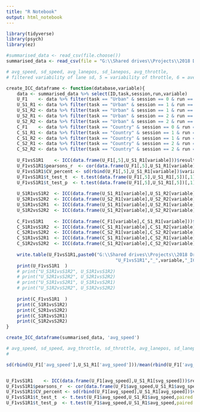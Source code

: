 ```yaml
---
title: "R Notebook"
output: html_notebook
---
```



```r
library(tidyverse)
library(psych)
library(ez)
```


```r
#summarised_data <- read_csv(file.choose())
summarised_data <- read_csv(file = "G:\\Shared drives\\Projects\\2018 Driving Sim Reproducibility\\summarised_DB.csv") %>% select(-1)
```

```r
# avg_speed, sd_speed, avg_lanepos, sd_lanepos, avg_throttle, 
# filtered variability of lane sd, 5 = variability of throttle, 6 = average throttle

create_ICC_dataframe <- function(database,variable){
    data <- summarised_data %>% select(ID,task,session,run,variable)
    U_F1    <- data %>% filter(task == "Urban" & session == 0 & run == 1)
    U_S1_R1 <- data %>% filter(task == "Urban" & session == 1 & run == 1)
    U_S1_R2 <- data %>% filter(task == "Urban" & session == 1 & run == 2)
    U_S2_R1 <- data %>% filter(task == "Urban" & session == 2 & run == 1)
    U_S2_R2 <- data %>% filter(task == "Urban" & session == 2 & run == 2)
    C_F1    <- data %>% filter(task == "Country" & session == 0 & run == 1)
    C_S1_R1 <- data %>% filter(task == "Country" & session == 1 & run == 1)
    C_S1_R2 <- data %>% filter(task == "Country" & session == 1 & run == 2)
    C_S2_R1 <- data %>% filter(task == "Country" & session == 2 & run == 1)
    C_S2_R2 <- data %>% filter(task == "Country" & session == 2 & run == 2)
    
    U_F1vsS1R1    <- ICC(data.frame(U_F1[,5],U_S1_R1[variable]))$results[3,]
    U_F1vsS1R1$pearsons_r  <- cor(data.frame(U_F1[,5],U_S1_R1[variable]))[1,2]
    U_F1vsS1R1$CV_percent <- sd(rbind(U_F1[,5],U_S1_R1[variable])$variable)/mean(rbind(U_F1[variable],U_S1_R1[variable])$variable)*100
    U_F1vsS1R1$t_test_t  <- t.test(data.frame(U_F1[,5],U_S1_R1[,5])[,1],data.frame(U_F1[,5],U_S1_R1[,5])[,2],paired = T)$statistic
    U_F1vsS1R1$t_test_p  <- t.test(data.frame(U_F1[,5],U_S1_R1[,5])[,1],data.frame(U_F1[,5],U_S1_R1[,5])[,2],paired = T)$p.value
    
    U_S1R1vsS1R2  <- ICC(data.frame(U_S1_R1[variable],U_S1_R2[variable]))$results
    U_S2R1vsS2R2  <- ICC(data.frame(U_S2_R1[variable],U_S2_R2[variable]))$results
    U_S1R1vsS2R1  <- ICC(data.frame(U_S1_R1[variable],U_S2_R1[variable]))$results
    U_S1R2vsS2R2  <- ICC(data.frame(U_S1_R2[variable],U_S2_R2[variable]))$results
    
    C_F1vsS1R1    <- ICC(data.frame(C_F1[variable],C_S1_R1[variable]))$results
    C_S1R1vsS1R2  <- ICC(data.frame(C_S1_R1[variable],C_S1_R2[variable]))$results
    C_S2R1vsS2R2  <- ICC(data.frame(C_S2_R1[variable],C_S2_R2[variable]))$results
    C_S1R1vsS2R1  <- ICC(data.frame(C_S1_R1[variable],C_S2_R1[variable]))$results
    C_S1R2vsS2R2  <- ICC(data.frame(C_S1_R2[variable],C_S2_R2[variable]))$results
    
    write.table(U_F1vsS1R1,paste0("G:\\Shared drives\\Projects\\2018 Driving Sim Reproducibility\\ICC\\",
                                         "U_F1vsS1R1","_",variable,"_ICC.txt") )
    print(U_F1vsS1R1  )
    # print("U_S1R1vsS1R2", U_S1R1vsS1R2)
    # print("U_S2R1vsS2R2", U_S2R1vsS2R2)
    # print("U_S1R1vsS2R1", U_S1R1vsS2R1)
    # print("U_S1R2vsS2R2", U_S1R2vsS2R2)
    
    print(C_F1vsS1R1  )
    print(C_S1R1vsS1R2)
    print(C_S2R1vsS2R2)
    print(C_S1R1vsS2R1)
    print(C_S1R2vsS2R2)
}
```


```r
create_ICC_dataframe(summarised_data, 'avg_speed')

# avg_speed, sd_speed, avg_throttle, sd_throttle, avg_lanepos, sd_lanepos, avg_steering, sd_steering, ang_filt_lanepos, sd_filt_lanepos
# 

sd(rbind(U_F1['avg_speed'],U_S1_R1['avg_speed']))/mean(rbind(U_F1['avg_speed'],U_S1_R1['avg_speed']))


U_F1vsS1R1    <- ICC(data.frame(U_F1[avg_speed],U_S1_R1[svg_speed]))$results[3,]
U_F1vsS1R1$pearsons_r  <- cor(data.frame(U_F1$avg_speed,U_S1_R1$avg_speed))[1,2]
U_F1vsS1R1$CV_percent <- sd(rbind(U_F1[avg_speed],U_S1_R1[avg_speed])$variable)/mean(rbind(U_F1[variable],U_S1_R1[variable])$variable)*100
U_F1vsS1R1$t_test_t  <- t.test(U_F1$avg_speed,U_S1_R1$avg_speed,paired = T)$statistic
U_F1vsS1R1$t_test_p  <- t.test(U_F1$avg_speed,U_S1_R1$avg_speed,paired = T)$p.value
```

